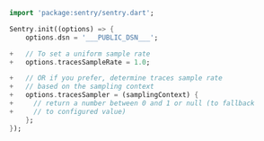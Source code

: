 <SignInNote />

```dart {diff}
import 'package:sentry/sentry.dart';

Sentry.init((options) => {
    options.dsn = '___PUBLIC_DSN___';

+   // To set a uniform sample rate
+   options.tracesSampleRate = 1.0;

+   // OR if you prefer, determine traces sample rate
+   // based on the sampling context
+   options.tracesSampler = (samplingContext) {
+     // return a number between 0 and 1 or null (to fallback
+     // to configured value)
    };
});
```
